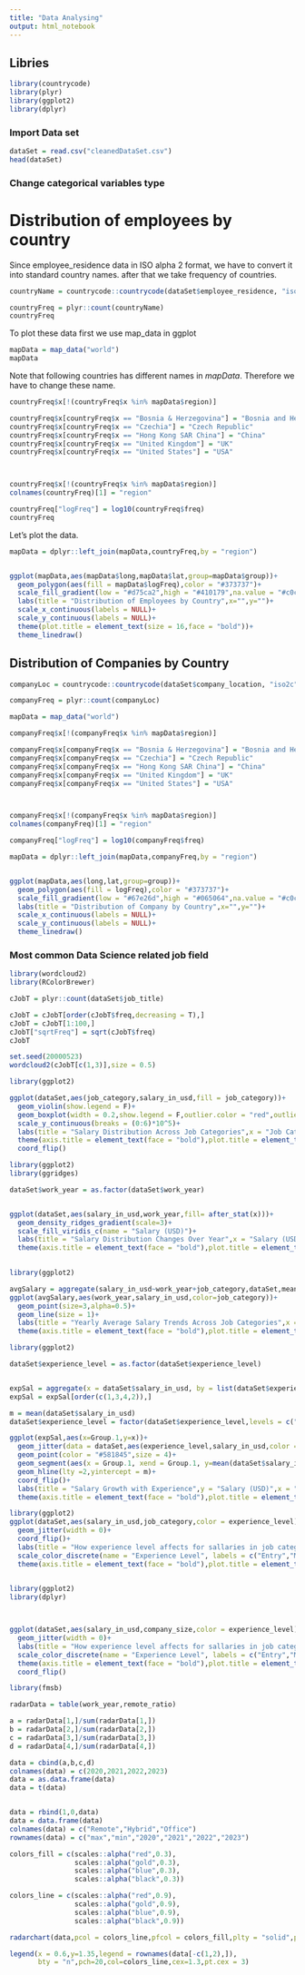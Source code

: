 ```yaml
---
title: "Data Analysing"
output: html_notebook
---
```


## Libries
```r
library(countrycode)
library(plyr)
library(ggplot2)
library(dplyr)

```

### Import Data set
```r
dataSet = read.csv("cleanedDataSet.csv")
head(dataSet)
```

### Change categorical variables type


# Distribution of employees by country

Since employee_residence data in ISO alpha 2 format, we have to convert it into standard country names.
after that we take frequency of countries.
```r
countryName = countrycode::countrycode(dataSet$employee_residence, "iso2c", "country.name")

countryFreq = plyr::count(countryName)
countryFreq
```

To plot these data first we use map_data in ggplot
```r
mapData = map_data("world")
mapData
```
Note that following countries has different names in *mapData*. Therefore we have to change these name.

```r
countryFreq$x[!(countryFreq$x %in% mapData$region)]
```
```r
countryFreq$x[countryFreq$x == "Bosnia & Herzegovina"] = "Bosnia and Herzegovina"
countryFreq$x[countryFreq$x == "Czechia"] = "Czech Republic"
countryFreq$x[countryFreq$x == "Hong Kong SAR China"] = "China"
countryFreq$x[countryFreq$x == "United Kingdom"] = "UK"
countryFreq$x[countryFreq$x == "United States"] = "USA"



countryFreq$x[!(countryFreq$x %in% mapData$region)]
colnames(countryFreq)[1] = "region"

countryFreq["logFreq"] = log10(countryFreq$freq)
countryFreq
```
Let's plot the data.

```r

mapData = dplyr::left_join(mapData,countryFreq,by = "region")


ggplot(mapData,aes(mapData$long,mapData$lat,group=mapData$group))+
  geom_polygon(aes(fill = mapData$logFreq),color = "#373737")+
  scale_fill_gradient(low = "#d75ca2",high = "#410179",na.value = "#c0c0c2",breaks =c(0,1,2,3),labels = c("0","10","100","1000"),name = "")+
  labs(title = "Distribution of Employees by Country",x="",y="")+
  scale_x_continuous(labels = NULL)+
  scale_y_continuous(labels = NULL)+
  theme(plot.title = element_text(size = 16,face = "bold"))+
  theme_linedraw()

```

## Distribution of Companies by Country


```r
companyLoc = countrycode::countrycode(dataSet$company_location, "iso2c", "country.name")

companyFreq = plyr::count(companyLoc)

mapData = map_data("world")

companyFreq$x[!(companyFreq$x %in% mapData$region)]

companyFreq$x[companyFreq$x == "Bosnia & Herzegovina"] = "Bosnia and Herzegovina"
companyFreq$x[companyFreq$x == "Czechia"] = "Czech Republic"
companyFreq$x[companyFreq$x == "Hong Kong SAR China"] = "China"
companyFreq$x[companyFreq$x == "United Kingdom"] = "UK"
companyFreq$x[companyFreq$x == "United States"] = "USA"



companyFreq$x[!(companyFreq$x %in% mapData$region)]
colnames(companyFreq)[1] = "region"

companyFreq["logFreq"] = log10(companyFreq$freq)

mapData = dplyr::left_join(mapData,companyFreq,by = "region")


ggplot(mapData,aes(long,lat,group=group))+
  geom_polygon(aes(fill = logFreq),color = "#373737")+
  scale_fill_gradient(low = "#67e26d",high = "#065064",na.value = "#c0c0c2",breaks =c(0,1,2,3),labels = c("0","10","100","1000"),name = "")+
  labs(title = "Distribution of Company by Country",x="",y="")+
  scale_x_continuous(labels = NULL)+
  scale_y_continuous(labels = NULL)+
  theme_linedraw()

```

### Most common Data Science related job field

```r
library(wordcloud2)
library(RColorBrewer)

cJobT = plyr::count(dataSet$job_title)

cJobT = cJobT[order(cJobT$freq,decreasing = T),]
cJobT = cJobT[1:100,]
cJobT["sqrtFreq"] = sqrt(cJobT$freq)
cJobT

set.seed(20000523)
wordcloud2(cJobT[c(1,3)],size = 0.5)

```
```r
library(ggplot2)

ggplot(dataSet,aes(job_category,salary_in_usd,fill = job_category))+
  geom_violin(show.legend = F)+
  geom_boxplot(width = 0.2,show.legend = F,outlier.color = "red",outlier.alpha = 0.3)+
  scale_y_continuous(breaks = (0:6)*10^5)+
  labs(title = "Salary Distribution Across Job Categories",x = "Job Category",y = "Salary (USD)")+
  theme(axis.title = element_text(face = "bold"),plot.title = element_text(face = "bold",size = 16))+
  coord_flip()
```
```r
library(ggplot2)
library(ggridges)

dataSet$work_year = as.factor(dataSet$work_year)


ggplot(dataSet,aes(salary_in_usd,work_year,fill= after_stat(x)))+
  geom_density_ridges_gradient(scale=3)+
  scale_fill_viridis_c(name = "Salary (USD)")+
  labs(title = "Salary Distribution Changes Over Year",x = "Salary (USD)",y = "Year")+
  theme(axis.title = element_text(face = "bold"),plot.title = element_text(face = "bold",size = 16))
  
```


```r
library(ggplot2)

avgSalary = aggregate(salary_in_usd~work_year+job_category,dataSet,mean)
ggplot(avgSalary,aes(work_year,salary_in_usd,color=job_category))+
  geom_point(size=3,alpha=0.5)+
  geom_line(size = 1)+
  labs(title = "Yearly Average Salary Trends Across Job Categories",x = "Year",y = "Avg Salary(USD)")+
  theme(axis.title = element_text(face = "bold"),plot.title = element_text(face = "bold",size = 16),legend.title = element_blank())

```


 
 
```r

library(ggplot2)

dataSet$experience_level = as.factor(dataSet$experience_level)


expSal = aggregate(x = dataSet$salary_in_usd, by = list(dataSet$experience_level), FUN = mean)
expSal = expSal[order(c(1,3,4,2)),]

m = mean(dataSet$salary_in_usd)
dataSet$experience_level = factor(dataSet$experience_level,levels = c("EN","MI","SE","EX"))

ggplot(expSal,aes(x=Group.1,y=x))+
  geom_jitter(data = dataSet,aes(experience_level,salary_in_usd,color = experience_level),alpha = 0.5,show.legend = F,height = 0)+
  geom_point(color = "#581845",size = 4)+
  geom_segment(aes(x = Group.1, xend = Group.1, y=mean(dataSet$salary_in_usd),yend = x),inherit.aes = F,size = 2,color = "#581845")+
  geom_hline(lty =2,yintercept = m)+
  coord_flip()+
  labs(title = "Salary Growth with Experience",y = "Salary (USD)",x = "Experience Level")+
  theme(axis.title = element_text(face = "bold"),plot.title = element_text(face = "bold",size = 16))


```

```r
library(ggplot2)
ggplot(dataSet,aes(salary_in_usd,job_category,color = experience_level))+
  geom_jitter(width = 0)+
  coord_flip()+
  labs(title = "How experience level affects for sallaries in job categories",y = "Job Category",x = "Salary (USD)")+
  scale_color_discrete(name = "Experience Level", labels = c("Entry","Mid","Senior","Execative"))+
  theme(axis.title = element_text(face = "bold"),plot.title = element_text(face = "bold",size = 16),legend.title = element_text(face = "bold"))
  
```

```r
library(ggplot2)
library(dplyr)



ggplot(dataSet,aes(salary_in_usd,company_size,color = experience_level))+
  geom_jitter(width = 0)+
  labs(title = "How experience level affects for sallaries in job categories",y = "Compant Size",x = "Salary (USD)")+
  scale_color_discrete(name = "Experience Level", labels = c("Entry","Mid","Senior","Execative"))+
  theme(axis.title = element_text(face = "bold"),plot.title = element_text(face = "bold",size = 16),legend.title = element_text(face = "bold"))+
  coord_flip()

```


```r
library(fmsb)

radarData = table(work_year,remote_ratio)

a = radarData[1,]/sum(radarData[1,])
b = radarData[2,]/sum(radarData[2,])
c = radarData[3,]/sum(radarData[3,])
d = radarData[4,]/sum(radarData[4,])

data = cbind(a,b,c,d)
colnames(data) = c(2020,2021,2022,2023)
data = as.data.frame(data)
data = t(data)


data = rbind(1,0,data)
data = data.frame(data)
colnames(data) = c("Remote","Hybrid","Office")
rownames(data) = c("max","min","2020","2021","2022","2023")

colors_fill = c(scales::alpha("red",0.3),
                scales::alpha("gold",0.3),
                scales::alpha("blue",0.3),
                scales::alpha("black",0.3))

colors_line = c(scales::alpha("red",0.9),
                scales::alpha("gold",0.9),
                scales::alpha("blue",0.9),
                scales::alpha("black",0.9))

radarchart(data,pcol = colors_line,pfcol = colors_fill,plty = "solid",plwd = 4,title = "Working Mode Across Years")

legend(x = 0.6,y=1.35,legend = rownames(data[-c(1,2),]),
       bty = "n",pch=20,col=colors_line,cex=1.3,pt.cex = 3)

 

```